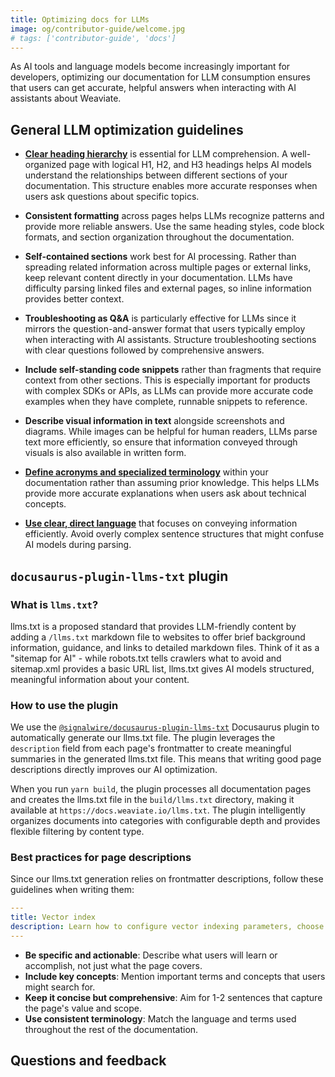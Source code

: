 ```yaml
---
title: Optimizing docs for LLMs
image: og/contributor-guide/welcome.jpg
# tags: ['contributor-guide', 'docs']
---
```


As AI tools and language models become increasingly important for developers, optimizing our documentation for LLM consumption ensures that users can get accurate, helpful answers when interacting with AI assistants about Weaviate.

## General LLM optimization guidelines

- **[Clear heading hierarchy](./style-guide.mdx#formatting--styling-rules)** is essential for LLM comprehension. A well-organized page with logical H1, H2, and H3 headings helps AI models understand the relationships between different sections of your documentation. This structure enables more accurate responses when users ask questions about specific topics.

- **Consistent formatting** across pages helps LLMs recognize patterns and provide more reliable answers. Use the same heading styles, code block formats, and section organization throughout the documentation.

- **Self-contained sections** work best for AI processing. Rather than spreading related information across multiple pages or external links, keep relevant content directly in your documentation. LLMs have difficulty parsing linked files and external pages, so inline information provides better context.

- **Troubleshooting as Q&A** is particularly effective for LLMs since it mirrors the question-and-answer format that users typically employ when interacting with AI assistants. Structure troubleshooting sections with clear questions followed by comprehensive answers.

- **Include self-standing code snippets** rather than fragments that require context from other sections. This is especially important for products with complex SDKs or APIs, as LLMs can provide more accurate code examples when they have complete, runnable snippets to reference.

- **Describe visual information in text** alongside screenshots and diagrams. While images can be helpful for human readers, LLMs parse text more efficiently, so ensure that information conveyed through visuals is also available in written form.

- **[Define acronyms and specialized terminology](./style-guide.mdx#terminology)** within your documentation rather than assuming prior knowledge. This helps LLMs provide more accurate explanations when users ask about technical concepts.

- **[Use clear, direct language](./style-guide.mdx#content-guidelines)** that focuses on conveying information efficiently. Avoid overly complex sentence structures that might confuse AI models during parsing.

## `docusaurus-plugin-llms-txt` plugin

### What is `llms.txt`?

llms.txt is a proposed standard that provides LLM-friendly content by adding a `/llms.txt` markdown file to websites to offer brief background information, guidance, and links to detailed markdown files. Think of it as a "sitemap for AI" - while robots.txt tells crawlers what to avoid and sitemap.xml provides a basic URL list, llms.txt gives AI models structured, meaningful information about your content.

### How to use the plugin

We use the [`@signalwire/docusaurus-plugin-llms-txt`](https://www.npmjs.com/package/@signalwire/docusaurus-plugin-llms-txt) Docusaurus plugin to automatically generate our llms.txt file. The plugin leverages the `description` field from each page's frontmatter to create meaningful summaries in the generated llms.txt file. This means that writing good page descriptions directly improves our AI optimization.

When you run `yarn build`, the plugin processes all documentation pages and creates the llms.txt file in the `build/llms.txt` directory, making it available at `https://docs.weaviate.io/llms.txt`. The plugin intelligently organizes documents into categories with configurable depth and provides flexible filtering by content type.

### Best practices for page descriptions

Since our llms.txt generation relies on frontmatter descriptions, follow these guidelines when writing them:

```yaml
---
title: Vector index
description: Learn how to configure vector indexing parameters, choose between HNSW and flat indexing, and optimize performance for your specific use case.
---
```

- **Be specific and actionable**: Describe what users will learn or accomplish, not just what the page covers.
- **Include key concepts**: Mention important terms and concepts that users might search for.
- **Keep it concise but comprehensive**: Aim for 1-2 sentences that capture the page's value and scope.
- **Use consistent terminology**: Match the language and terms used throughout the rest of the documentation.

<!-- ## Measuring success

Monitor the effectiveness of your LLM optimization efforts by:

- **Testing AI interactions**: Regularly test how well AI assistants can answer questions about your documentation
- **Reviewing feedback**: Pay attention to user feedback about AI-generated responses
- **Checking llms.txt coverage**: Ensure important pages have meaningful descriptions and are included in the generated file
- **Updating content**: Keep information current and accurate, as outdated content in llms.txt can mislead AI models

Remember that LLM optimization is an ongoing process. As AI tools evolve and your documentation grows, continue refining your approach to ensure the best possible experience for users interacting with AI about your product. -->

## Questions and feedback


<DocsFeedback />
